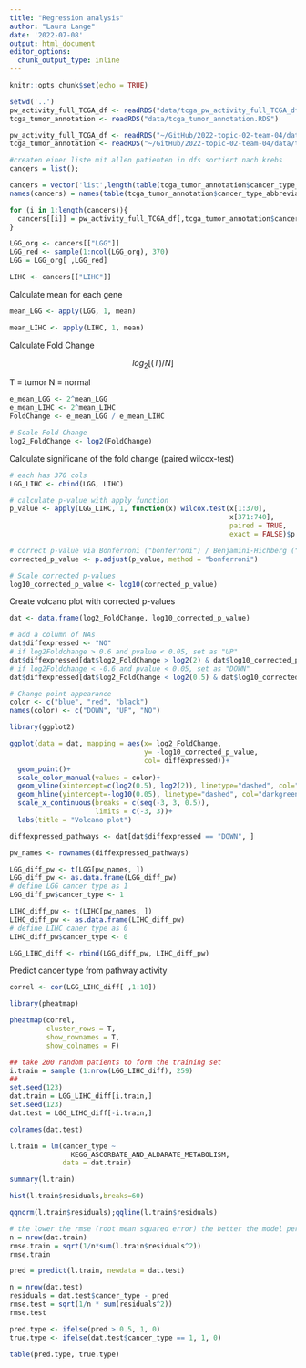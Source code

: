 ```yaml
---
title: "Regression analysis"
author: "Laura Lange"
date: '2022-07-08'
output: html_document
editor_options: 
  chunk_output_type: inline
---
```


```r
knitr::opts_chunk$set(echo = TRUE)
```

```r
setwd('..')
pw_activity_full_TCGA_df <- readRDS("data/tcga_pw_activity_full_TCGA_df.rds")
tcga_tumor_annotation <- readRDS("data/tcga_tumor_annotation.RDS")

pw_activity_full_TCGA_df <- readRDS("~/GitHub/2022-topic-02-team-04/data/pw_activity_full_TCGA_df.rds")
tcga_tumor_annotation <- readRDS("~/GitHub/2022-topic-02-team-04/data/tcga_tumor_annotation.RDS")
```

```r
#createn einer liste mit allen patienten in dfs sortiert nach krebs
cancers = list();

cancers = vector('list',length(table(tcga_tumor_annotation$cancer_type_abbreviation)))
names(cancers) = names(table(tcga_tumor_annotation$cancer_type_abbreviation))

for (i in 1:length(cancers)){
  cancers[[i]] = pw_activity_full_TCGA_df[,tcga_tumor_annotation$cancer_type_abbreviation == names(cancers)[i]]
}
```

```r
LGG_org <- cancers[["LGG"]]
LGG_red <- sample(1:ncol(LGG_org), 370)
LGG = LGG_org[ ,LGG_red]

LIHC <- cancers[["LIHC"]]
```

Calculate mean for each gene 

```r
mean_LGG <- apply(LGG, 1, mean)

mean_LIHC <- apply(LIHC, 1, mean)

```

Calculate Fold Change 

$$
log_2[(T)/N]
$$

T = tumor 
N = normal 

```r
e_mean_LGG <- 2^mean_LGG
e_mean_LIHC <- 2^mean_LIHC
FoldChange <- e_mean_LGG / e_mean_LIHC

# Scale Fold Change 
log2_FoldChange <- log2(FoldChange)
```

Calculate significane of the fold change (paired wilcox-test)

```r
# each has 370 cols
LGG_LIHC <- cbind(LGG, LIHC)

# calculate p-value with apply function 
p_value <- apply(LGG_LIHC, 1, function(x) wilcox.test(x[1:370], 
                                                      x[371:740], 
                                                      paired = TRUE,
                                                      exact = FALSE)$p.value)

# correct p-value via Bonferroni ("bonferroni") / Benjamini-Hichberg ("BH")
corrected_p_value <- p.adjust(p_value, method = "bonferroni")

# Scale corrected p-values 
log10_corrected_p_value <- log10(corrected_p_value)
```


Create volcano plot with corrected p-values 

```r
dat <- data.frame(log2_FoldChange, log10_corrected_p_value)

# add a column of NAs
dat$diffexpressed <- "NO"
# if log2Foldchange > 0.6 and pvalue < 0.05, set as "UP" 
dat$diffexpressed[dat$log2_FoldChange > log2(2) & dat$log10_corrected_p_value < log10(0.05)] <- "UP"
# if log2Foldchange < -0.6 and pvalue < 0.05, set as "DOWN"
dat$diffexpressed[dat$log2_FoldChange < log2(0.5) & dat$log10_corrected_p_value < log10(0.05)] <- "DOWN"

# Change point appearance 
color <- c("blue", "red", "black")
names(color) <- c("DOWN", "UP", "NO")

library(ggplot2)

ggplot(data = dat, mapping = aes(x= log2_FoldChange, 
                                 y= -log10_corrected_p_value, 
                                 col= diffexpressed))+
  geom_point()+
  scale_color_manual(values = color)+
  geom_vline(xintercept=c(log2(0.5), log2(2)), linetype="dashed", col="darkgreen")+
  geom_hline(yintercept=-log10(0.05), linetype="dashed", col="darkgreen")+
  scale_x_continuous(breaks = c(seq(-3, 3, 0.5)),
                     limits = c(-3, 3))+
  labs(title = "Volcano plot")
```

```r
diffexpressed_pathways <- dat[dat$diffexpressed == "DOWN", ]

pw_names <- rownames(diffexpressed_pathways)

LGG_diff_pw <- t(LGG[pw_names, ])
LGG_diff_pw <- as.data.frame(LGG_diff_pw)
# define LGG cancer type as 1
LGG_diff_pw$cancer_type <- 1

LIHC_diff_pw <- t(LIHC[pw_names, ])
LIHC_diff_pw <- as.data.frame(LIHC_diff_pw)
# define LIHC caner type as 0
LIHC_diff_pw$cancer_type <- 0

LGG_LIHC_diff <- rbind(LGG_diff_pw, LIHC_diff_pw)

```

Predict cancer type from pathway activity

```r
correl <- cor(LGG_LIHC_diff[ ,1:10])

library(pheatmap)

pheatmap(correl,
         cluster_rows = T,
         show_rownames = T,
         show_colnames = F)
```

```r
## take 200 random patients to form the training set
i.train = sample (1:nrow(LGG_LIHC_diff), 259)
##
set.seed(123)
dat.train = LGG_LIHC_diff[i.train,]
set.seed(123)
dat.test = LGG_LIHC_diff[-i.train,]

colnames(dat.test)
```

```r
l.train = lm(cancer_type ~ 
               KEGG_ASCORBATE_AND_ALDARATE_METABOLISM, 
             data = dat.train)

summary(l.train)
```

```r
hist(l.train$residuals,breaks=60)
```
```r
qqnorm(l.train$residuals);qqline(l.train$residuals)
```
```r
# the lower the rmse (root mean squared error) the better the model performance
n = nrow(dat.train)
rmse.train = sqrt(1/n*sum(l.train$residuals^2))
rmse.train
```

```r
pred = predict(l.train, newdata = dat.test)
```

```r
n = nrow(dat.test)
residuals = dat.test$cancer_type - pred
rmse.test = sqrt(1/n * sum(residuals^2))
rmse.test
```

```r
pred.type <- ifelse(pred > 0.5, 1, 0)
true.type <- ifelse(dat.test$cancer_type == 1, 1, 0)

table(pred.type, true.type)
```

